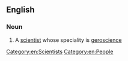 ==English==

===Noun===
{{en-noun}}

# A [[scientist]] whose speciality is [[geroscience]]

[[Category:en:Scientists]]
[[Category:en:People]]